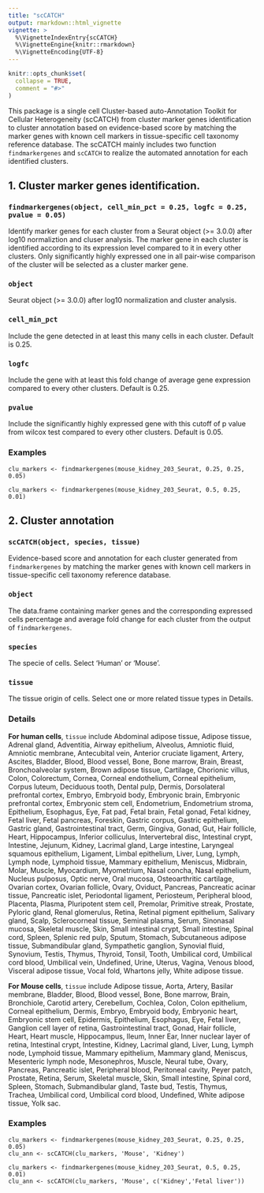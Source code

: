 ```yaml
---
title: "scCATCH"
output: rmarkdown::html_vignette
vignette: >
  %\VignetteIndexEntry{scCATCH}
  %\VignetteEngine{knitr::rmarkdown}
  %\VignetteEncoding{UTF-8}
---
```


```r
knitr::opts_chunk$set(
  collapse = TRUE,
  comment = "#>"
)
```

This package is a single cell Cluster-based auto-Annotation Toolkit for Cellular Heterogeneity (scCATCH) from cluster marker genes identification to cluster annotation based on evidence-based score by matching the marker genes with known cell markers in tissue-specific cell taxonomy reference database. The scCATCH mainly includes two function `findmarkergenes` and `scCATCH` to realize the automated annotation for each identified clusters.

## 1. Cluster marker genes identification.
### `findmarkergenes(object, cell_min_pct = 0.25, logfc = 0.25, pvalue = 0.05)`

Identify marker genes for each cluster from a Seurat object (>= 3.0.0) after log10 normaliztion and cluser analysis. The marker gene in each cluster is identified according to its expression level compared to it in every other clusters. Only significantly highly expressed one in all pair-wise comparison of the cluster will be selected as a cluster marker gene.

### `object` 
Seurat object (>= 3.0.0) after log10 normalization and cluster analysis.

### `cell_min_pct`
Include the gene detected in at least this many cells in each cluster. Default is 0.25.

### `logfc`
Include the gene with at least this fold change of average gene expression compared to every other clusters. Default is 0.25.

### `pvalue`
Include the significantly highly expressed gene with this cutoff of p value from wilcox test compared to every other clusters. Default is 0.05.

### Examples
`clu_markers <- findmarkergenes(mouse_kidney_203_Seurat, 0.25, 0.25, 0.05)`

`clu_markers <- findmarkergenes(mouse_kidney_203_Seurat, 0.5, 0.25, 0.01)`

## 2. Cluster annotation
### `scCATCH(object, species, tissue)`
Evidence-based score and annotation for each cluster generated from `findmarkergenes` by matching the marker genes with known cell markers in tissue-specific cell taxonomy reference database.

### `object` 
The data.frame containing marker genes and the corresponding expressed cells percentage and average fold change for each cluster from the output of `findmarkergenes`.

### `species`
The specie of cells. Select 'Human' or 'Mouse'.

### `tissue`
The tissue origin of cells. Select one or more related tissue types in Details.

### Details
__For human cells__, `tissue` include Abdominal adipose tissue, Adipose tissue, Adrenal gland, Adventitia, Airway epithelium, Alveolus, Amniotic fluid, Amniotic membrane, Antecubital vein, Anterior cruciate ligament, Artery, Ascites, Bladder, Blood, Blood vessel, Bone, Bone marrow, Brain, Breast, Bronchoalveolar system, Brown adipose tissue, Cartilage, Chorionic villus, Colon, Colorectum, Cornea, Corneal endothelium, Corneal epithelium, Corpus luteum, Deciduous tooth, Dental pulp, Dermis, Dorsolateral prefrontal cortex, Embryo, Embryoid body, Embryonic brain, Embryonic prefrontal cortex, Embryonic stem cell, Endometrium, Endometrium stroma, Epithelium, Esophagus, Eye, Fat pad, Fetal brain, Fetal gonad, Fetal kidney, Fetal liver, Fetal pancreas, Foreskin, Gastric corpus, Gastric epithelium, Gastric gland, Gastrointestinal tract, Germ, Gingiva, Gonad, Gut, Hair follicle, Heart, Hippocampus, Inferior colliculus, Intervertebral disc, Intestinal crypt, Intestine, Jejunum, Kidney, Lacrimal gland, Large intestine, Laryngeal squamous epithelium, Ligament, Limbal epithelium, Liver, Lung, Lymph, Lymph node, Lymphoid tissue, Mammary epithelium, Meniscus, Midbrain, Molar, Muscle, Myocardium, Myometrium, Nasal concha, Nasal epithelium, Nucleus pulposus, Optic nerve, Oral mucosa, Osteoarthritic cartilage, Ovarian cortex, Ovarian follicle, Ovary, Oviduct, Pancreas, Pancreatic acinar tissue, Pancreatic islet, Periodontal ligament, Periosteum, Peripheral blood, Placenta, Plasma, Pluripotent stem cell, Premolar, Primitive streak, Prostate, Pyloric gland, Renal glomerulus, Retina, Retinal pigment epithelium, Salivary gland, Scalp, Sclerocorneal tissue, Seminal plasma, Serum, Sinonasal mucosa, Skeletal muscle, Skin, Small intestinal crypt, Small intestine, Spinal cord, Spleen, Splenic red pulp, Sputum, Stomach, Subcutaneous adipose tissue, Submandibular gland, Sympathetic ganglion, Synovial fluid, Synovium, Testis, Thymus, Thyroid, Tonsil, Tooth, Umbilical cord, Umbilical cord blood, Umbilical vein, Undefined, Urine, Uterus, Vagina, Venous blood, Visceral adipose tissue, Vocal fold, Whartons jelly, White adipose tissue.

__For Mouse cells__, `tissue` include 
Adipose tissue, Aorta, Artery, Basilar membrane, Bladder, Blood, Blood vessel, Bone, Bone marrow, Brain, Bronchiole, Carotid artery, Cerebellum, Cochlea, Colon, Colon epithelium, Corneal epithelium, Dermis, Embryo, Embryoid body, Embryonic heart, Embryonic stem cell, Epidermis, Epithelium, Esophagus, Eye, Fetal liver, Ganglion cell layer of retina, Gastrointestinal tract, Gonad, Hair follicle, Heart, Heart muscle, Hippocampus, Ileum, Inner Ear, Inner nuclear layer of retina, Intestinal crypt, Intestine, Kidney, Lacrimal gland, Liver, Lung, Lymph node, Lymphoid tissue, Mammary epithelium, Mammary gland, Meniscus, Mesenteric lymph node, Mesonephros, Muscle, Neural tube, Ovary, Pancreas, Pancreatic islet, Peripheral blood, Peritoneal cavity, Peyer patch, Prostate, Retina, Serum, Skeletal muscle, Skin, Small intestine, Spinal cord, Spleen, Stomach, Submandibular gland, Taste bud, Testis, Thymus, Trachea, Umbilical cord, Umbilical cord blood, Undefined, White adipose tissue, Yolk sac.

### Examples
`clu_markers <- findmarkergenes(mouse_kidney_203_Seurat, 0.25, 0.25, 0.05)`  
`clu_ann <- scCATCH(clu_markers, 'Mouse', 'Kidney')`

`clu_markers <- findmarkergenes(mouse_kidney_203_Seurat, 0.5, 0.25, 0.01)`  
`clu_ann <- scCATCH(clu_markers, 'Mouse', c('Kidney','Fetal liver'))`  


